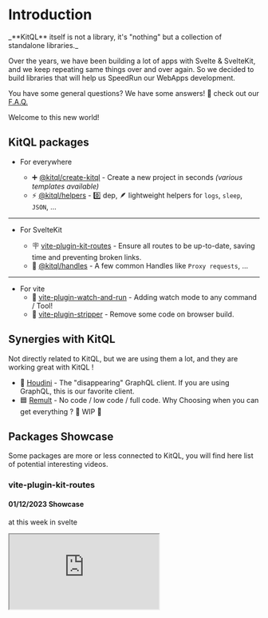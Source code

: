 
# Introduction

<Callout type="info" emoji="💡">
  _**KitQL** itself is not a library, it's "nothing" but a collection of standalone libraries._
</Callout>

Over the years, we have been building a lot of apps with Svelte & SvelteKit, and we keep repeating
same things over and over again. So we decided to build libraries that will help us SpeedRun our
WebApps development.

You have some general questions? We have some answers! 🤞 check out our [F.A.Q.](/docs/faq)

<Callout emoji="🥳">Welcome to this new world!</Callout>

## KitQL packages

- For everywhere

  - ➕ [@kitql/create-kitql](/docs/create) - Create a new project in seconds _(various templates
    available)_
  - ⚡️ [@kitql/helpers](/docs/tools/04_helpers) - 0️⃣ dep, 🪶 lightweight helpers for `logs`,
    `sleep`, `JSON`, ...

---

- For SvelteKit

  - 🪧 [vite-plugin-kit-routes](/docs/tools/06_vite-plugin-kit-routes) - Ensure all routes to be
    up-to-date, saving time and preventing broken links.
  - 🔀 [@kitql/handles](/docs/tools/05_handles) - A few common Handles like `Proxy requests`, ...

---

- For vite
  - 👀 [vite-plugin-watch-and-run](/docs/tools/03_vite-plugin-watch-and-run) - Adding watch mode to
    any command / Tool!
  - 🥶 [vite-plugin-stripper](/docs/tools/07_vite-plugin-stripper) - Remove some code on browser
    build.

## Synergies with KitQL

Not directly related to KitQL, but we are using them a lot, and they are working great with KitQL !

- 🎩 [Houdini](https://houdinigraphql.com/) - The "disappearing" GraphQL client. If you are using
  GraphQL, this is our favorite client.
- 🟦 [Remult](https://remult.dev/) - No code / low code / full code. Why Choosing when you can get
  everything ? 🚧 WIP 🚧

## Packages Showcase

Some packages are more or less connected to KitQL, you will find here list of potential interesting
videos.

### **vite-plugin-kit-routes**

#### 01/12/2023 Showcase

at this week in svelte

<iframe src="https://www.youtube.com/embed/GH5NxbdCZ74?start=489" />

### **Remult**

#### 26/07/2023 Fullstack apps in minutes

<iframe src="https://www.youtube.com/embed/N8d290fTzq8" />{' '}

### **Houdini**

#### 01/12/2022 With Playwright

<iframe src="https://www.youtube.com/embed/svlsOKEF4QM" />{' '}

#### 03/11/2022 With vendure

<iframe src="https://www.youtube.com/embed/Vf0mcl6hQDQ" />

#### 05/07/2022 With SvelteKit

<iframe src="https://www.youtube.com/embed/Ggz5cvxDwFs" />
